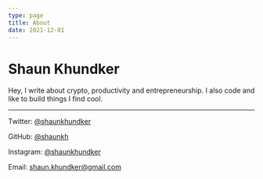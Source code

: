 ```yaml
---
type: page
title: About
date: 2021-12-01
---
```


# Shaun Khundker

Hey, I write about crypto, productivity and entrepreneurship.
I also code and like to build things I find cool.

---

Twitter: [@shaunkhundker](https://twitter.com/shaunkhundker)

GitHub: [@shaunkh](https://github.com/shaunkh)

Instagram: [@shaunkhundker](https://instagram.com/shaunkhundker)

Email: shaun.khundker@gmail.com
